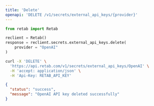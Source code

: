 ```yaml
---
title: 'Delete'
openapi: 'DELETE /v1/secrets/external_api_keys/{provider}'
---
```


<RequestExample>

```python python
from retab import Retab

reclient = Retab()
response = reclient.secrets.external_api_keys.delete(
    provider = "OpenAI"
)
```


```bash curl
curl -X 'DELETE' \
  'https://api.retab.com/v1/secrets/external_api_keys/OpenAI' \
  -H 'accept: application/json' \
  -H 'Api-Key: RETAB_API_KEY'
```


</RequestExample>


<ResponseExample>

```json 200
{
  "status": "success",
  "message": "OpenAI API key deleted successfully"
}
```



</ResponseExample>
